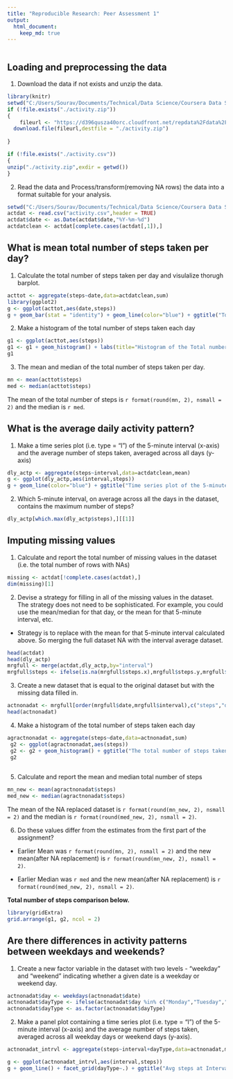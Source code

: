 ```yaml
---
title: "Reproducible Research: Peer Assessment 1"
output: 
  html_document:
    keep_md: true
---
```


```r
```
## Loading and preprocessing the data

1. Download the data if not exists and unzip the data.
```r
library(knitr)
setwd("C:/Users/Sourav/Documents/Technical/Data Science/Coursera Data Science Specialization/Coursera_05_Reproducible Research/data")
if (!file.exists("./activity.zip"))
{
    fileurl <- "https://d396qusza40orc.cloudfront.net/repdata%2Fdata%2Factivity.zip"
  download.file(fileurl,destfile = "./activity.zip")
  
} 

if (!file.exists("./activity.csv"))
{
unzip("./activity.zip",exdir = getwd())
}
```
2. Read the data and Process/transform(removing NA rows) the data into a format suitable for your analysis.

```r
setwd("C:/Users/Sourav/Documents/Technical/Data Science/Coursera Data Science Specialization/Coursera_05_Reproducible Research/data")
actdat <- read.csv("activity.csv",header = TRUE)
actdat$date <- as.Date(actdat$date,"%Y-%m-%d")
actdatclean <- actdat[complete.cases(actdat[,1]),]
```

## What is mean total number of steps taken per day?

1. Calculate the total number of steps taken per day and visulalize thorugh barplot.


```r
acttot <- aggregate(steps~date,data=actdatclean,sum)
library(ggplot2)
g <- ggplot(acttot,aes(date,steps))
g + geom_bar(stat = "identity") + geom_line(color="blue") + ggtitle("Total number of steps-day wise")
```

2. Make a histogram of the total number of steps taken each day
```r
g1 <- ggplot(acttot,aes(steps))
g1 <- g1 + geom_histogram() + labs(title="Histogram of the Total number of steps taken each day")
g1
```

3. The  mean and median of the total number of steps taken per day.
```r
mn <- mean(acttot$steps)
med <- median(acttot$steps)
```
The mean of the total number of steps is `r format(round(mn, 2), nsmall = 2)` and the median is `r med`.

## What is the average daily activity pattern?

1. Make a time series plot (i.e. type = "l") of the 5-minute interval (x-axis) and the average number of steps taken, averaged across all days (y-axis)
```r
dly_actp <- aggregate(steps~interval,data=actdatclean,mean)
g <- ggplot(dly_actp,aes(interval,steps))
g + geom_line(color="blue") + ggtitle("Time series plot of the 5-minute interval and the average number of steps taken")
```

2. Which 5-minute interval, on average across all the days in the dataset, contains the maximum number of steps?
```r
dly_actp[which.max(dly_actp$steps),][[1]]

```


## Imputing missing values
1. Calculate and report the total number of missing values in the dataset (i.e. the total number of rows with NAs)
```r
missing <- actdat[!complete.cases(actdat),]
dim(missing)[1] 
```

2. Devise a strategy for filling in all of the missing values in the dataset. The strategy does not need to be sophisticated. For example, you could use the mean/median for that day, or the mean for that 5-minute interval, etc.

* Strategy is to replace with the mean for that 5-minute interval calculated above. So merging the full dataset NA with the interval average dataset.

```r
head(actdat)
head(dly_actp)
mrgfull <- merge(actdat,dly_actp,by="interval")
mrgfull$steps <- ifelse(is.na(mrgfull$steps.x),mrgfull$steps.y,mrgfull$steps.x)


```

3. Create a new dataset that is equal to the original dataset but with the missing data filled in.

```r
actnonadat <- mrgfull[order(mrgfull$date,mrgfull$interval),c("steps","date","interval")]
head(actnonadat)
```

4. Make a histogram of the total number of steps taken each day
```r
agractnonadat <- aggregate(steps~date,data=actnonadat,sum)
 g2 <- ggplot(agractnonadat,aes(steps))
 g2 <- g2 + geom_histogram() + ggtitle("The total number of steps taken each day on NA replaced data ")
 g2
 
```

5. Calculate and report the mean and median total number of steps 
```r
mn_new <- mean(agractnonadat$steps)
med_new <- median(agractnonadat$steps)
```

The mean of the NA replaced dataset is `r format(round(mn_new, 2), nsmall = 2)` and the median is `r format(round(med_new, 2), nsmall = 2)`.

6. Do these values differ from the estimates from the first part of the assignment?

* Earlier Mean was `r format(round(mn, 2), nsmall = 2)` and the new mean(after NA replacement) is `r format(round(mn_new, 2), nsmall = 2)`.

* Earlier Median was `r med` and the new mean(after NA replacement) is `r format(round(med_new, 2), nsmall = 2)`.

**Total number of steps comparison below.**
```r
library(gridExtra)
grid.arrange(g1, g2, ncol = 2)
```

## Are there differences in activity patterns between weekdays and weekends?

1. Create a new factor variable in the dataset with two levels - "weekday" and "weekend" indicating whether a given date is a weekday or weekend day.

```r
actnonadat$day <- weekdays(actnonadat$date)
actnonadat$dayType <- ifelse(actnonadat$day %in% c("Monday","Tuesday","Wednesday","Thursday","Friday"),"Weekday","weekend")
actnonadat$dayType <- as.factor(actnonadat$dayType)
```

2. Make a panel plot containing a time series plot (i.e. type = "l") of the 5-minute interval (x-axis) and the average number of steps taken, averaged across all weekday days or weekend days (y-axis). 

```r
actnonadat_intrvl <- aggregate(steps~interval+dayType,data=actnonadat,mean)

g <- ggplot(actnonadat_intrvl,aes(interval,steps))
g + geom_line() + facet_grid(dayType~.) + ggtitle("Avg steps at Intervals during weekdays and weekends")
```
